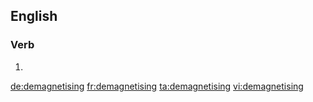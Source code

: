 
==English==

===Verb===
{{head|en}}

# {{present participle of|demagnetise}}

[[de:demagnetising]]
[[fr:demagnetising]]
[[ta:demagnetising]]
[[vi:demagnetising]]